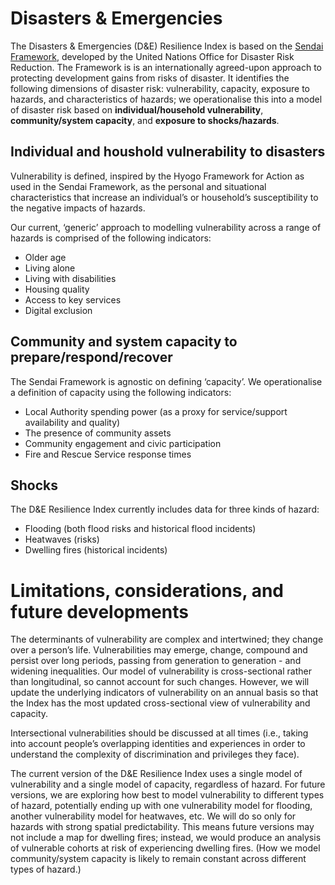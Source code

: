 # Disasters & Emergencies
The Disasters & Emergencies (D&E) Resilience Index is based on the [Sendai Framework](https://www.preventionweb.net/files/43291_sendaiframeworkfordrren.pdf), developed by the United Nations Office for Disaster Risk Reduction. The Framework is is an internationally agreed-upon approach to protecting development gains from risks of disaster. It identifies the following dimensions of disaster risk: vulnerability, capacity, exposure to hazards, and characteristics of hazards; we operationalise this into a model of disaster risk based on **individual/household vulnerability**, **community/system capacity**, and **exposure to shocks/hazards**.

## Individual and houshold vulnerability to disasters
Vulnerability is defined, inspired by the Hyogo Framework for Action as used in the Sendai Framework, as the personal and situational characteristics that increase an individual's or household's susceptibility to the negative impacts of hazards.

Our current, 'generic' approach to modelling vulnerability across a range of hazards is comprised of the following indicators:

- Older age
- Living alone
- Living with disabilities
- Housing quality
- Access to key services
- Digital exclusion

## Community and system capacity to prepare/respond/recover
The Sendai Framework is agnostic on defining 'capacity'. We operationalise a definition of capacity using the following indicators:

- Local Authority spending power (as a proxy for service/support availability and quality)
- The presence of community assets
- Community engagement and civic participation
- Fire and Rescue Service response times

## Shocks
The D&E Resilience Index currently includes data for three kinds of hazard:

- Flooding (both flood risks and historical flood incidents)
- Heatwaves (risks)
- Dwelling fires (historical incidents)

# Limitations, considerations, and future developments
The determinants of vulnerability are complex and intertwined; they change over a person's life. Vulnerabilities may emerge, change, compound and persist over long periods, passing from generation to generation - and widening inequalities. Our model of vulnerability is cross-sectional rather than longitudinal, so cannot account for such changes. However, we will update the underlying indicators of vulnerability on an annual basis so that the Index has the most updated cross-sectional view of vulnerability and capacity.

Intersectional vulnerabilities should be discussed at all times (i.e., taking into account people's overlapping identities and experiences in order to understand the complexity of discrimination and privileges they face).

The current version of the D&E Resilience Index uses a single model of vulnerability and a single model of capacity, regardless of hazard. For future versions, we are exploring how best to model vulnerability to different types of hazard, potentially ending up with one vulnerability model for flooding, another vulnerability model for heatwaves, etc. We will do so only for hazards with strong spatial predictability. This means future versions may not include a map for dwelling fires; instead, we would produce an analysis of vulnerable cohorts at risk of experiencing dwelling fires. (How we model community/system capacity is likely to remain constant across different types of hazard.)
